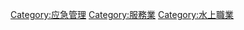 {{catmore}}
[[Category:应急管理|Category:应急管理]]
[[Category:服務業|Category:服務業]]
[[Category:水上職業|Category:水上職業]]